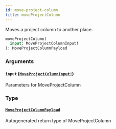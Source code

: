 ```yaml
---
id: move-project-column
title: moveProjectColumn
---
```


Moves a project column to another place.

```graphql
moveProjectColumn(
  input: MoveProjectColumnInput!
): MoveProjectColumnPayload

```

### Arguments

#### `input` ([`MoveProjectColumnInput!`](/docs/api/inputs/move-project-column-input))

Parameters for MoveProjectColumn

### Type

#### [`MoveProjectColumnPayload`](/docs/api/objects/move-project-column-payload)

Autogenerated return type of MoveProjectColumn
